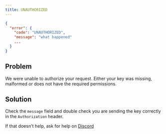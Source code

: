 ```yaml
---
title: UNAUTHORIZED
---
```


```json JSON response
{
  "error": {
    "code": "UNAUTHORIZED",
    "message": "what happened"
    ...
  }
}
```

## Problem

We were unable to authorize your request. Either your key was missing, malformed or does not have the required permissions.


## Solution

Check the `message` field and double check you are sending the key correctly in the `Authorization` header.

If that doesn't help, ask for help on [Discord](https://unkey.dev/discord)
